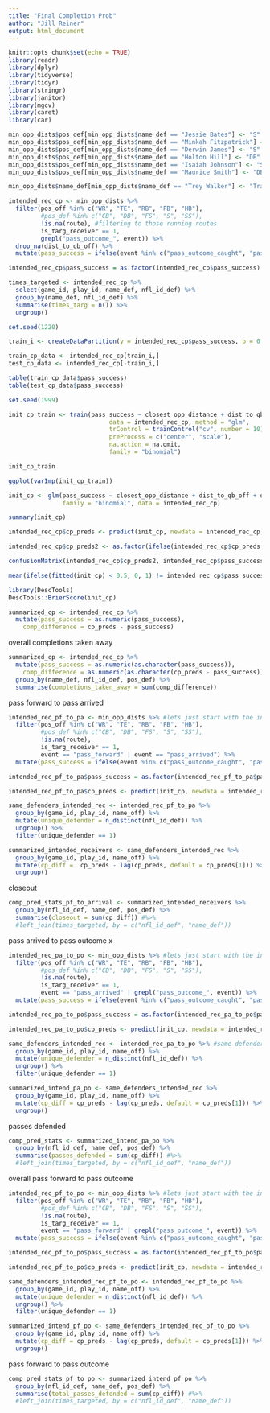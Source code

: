 ```yaml
---
title: "Final Completion Prob"
author: "Jill Reiner"
output: html_document
---
```


```r
knitr::opts_chunk$set(echo = TRUE)
library(readr)
library(dplyr)
library(tidyverse)
library(tidyr)
library(stringr)
library(janitor)
library(mgcv)
library(caret)
library(car)
```

```r
min_opp_dists$pos_def[min_opp_dists$name_def == "Jessie Bates"] <- "S"
min_opp_dists$pos_def[min_opp_dists$name_def == "Minkah Fitzpatrick"] <- "S"
min_opp_dists$pos_def[min_opp_dists$name_def == "Derwin James"] <- "S"
min_opp_dists$pos_def[min_opp_dists$name_def == "Holton Hill"] <- "DB"
min_opp_dists$pos_def[min_opp_dists$name_def == "Isaiah Johnson"] <- "S"
min_opp_dists$pos_def[min_opp_dists$name_def == "Maurice Smith"] <- "DB"

min_opp_dists$name_def[min_opp_dists$name_def == "Trey Walker"] <- "Tracy Walker"
```

```r
intended_rec_cp <- min_opp_dists %>% 
  filter(pos_off %in% c("WR", "TE", "RB", "FB", "HB"),
         #pos_def %in% c("CB", "DB", "FS", "S", "SS"),
         !is.na(route), #filtering to those running routes
         is_targ_receiver == 1,
         grepl("pass_outcome_", event)) %>% 
  drop_na(dist_to_qb_off) %>%
  mutate(pass_success = ifelse(event %in% c("pass_outcome_caught", "pass_outcome_touchdown"), 1,0))

intended_rec_cp$pass_success = as.factor(intended_rec_cp$pass_success)
```

```r
times_targeted <- intended_rec_cp %>%
  select(game_id, play_id, name_def, nfl_id_def) %>%
  group_by(name_def, nfl_id_def) %>%
  summarise(times_targ = n()) %>%
  ungroup()
```

```r
set.seed(1220)

train_i <- createDataPartition(y = intended_rec_cp$pass_success, p = 0.75, list = FALSE) %>% as.numeric()

train_cp_data <- intended_rec_cp[train_i,]
test_cp_data <- intended_rec_cp[-train_i,]
```

```r
table(train_cp_data$pass_success)
table(test_cp_data$pass_success)
```

```r
set.seed(1999)

init_cp_train <- train(pass_success ~ closest_opp_distance + dist_to_qb_off + dist_to_qb_def + x_off + y_off + s_off*s_def + dir_off*dir_def + o_off*o_def + dis_off*dis_def + yardline_number, 
                            data = intended_rec_cp, method = "glm",
                            trControl = trainControl("cv", number = 10),
                            preProcess = c("center", "scale"),
                            na.action = na.omit,
                            family = "binomial")

init_cp_train
```

```r
ggplot(varImp(init_cp_train))
```

```r
init_cp <- glm(pass_success ~ closest_opp_distance + dist_to_qb_off + dist_to_qb_def + x_off + y_off + s_def, #+ #yardline_number, 
               family = "binomial", data = intended_rec_cp)

summary(init_cp)
```

```r
intended_rec_cp$cp_preds <- predict(init_cp, newdata = intended_rec_cp, type = "response")

intended_rec_cp$cp_preds2 <- as.factor(ifelse(intended_rec_cp$cp_preds > .5, "1", "0"))

confusionMatrix(intended_rec_cp$cp_preds2, intended_rec_cp$pass_success)
```

```r
mean(ifelse(fitted(init_cp) < 0.5, 0, 1) != intended_rec_cp$pass_success) #misclassification rate

library(DescTools)
DescTools::BrierScore(init_cp)
```


```r
summarized_cp <- intended_rec_cp %>%
  mutate(pass_success = as.numeric(pass_success),
    comp_difference = cp_preds - pass_success)
```

overall completions taken away
```r
summarized_cp <- intended_rec_cp %>%
  mutate(pass_success = as.numeric(as.character(pass_success)),
    comp_difference = as.numeric(as.character(cp_preds - pass_success))) %>%
  group_by(name_def, nfl_id_def, pos_def) %>%
  summarise(completions_taken_away = sum(comp_difference))
```

pass forward to pass arrived
```r
intended_rec_pf_to_pa <- min_opp_dists %>% #lets just start with the intended receiver and get those CPs
  filter(pos_off %in% c("WR", "TE", "RB", "FB", "HB"),
         #pos_def %in% c("CB", "DB", "FS", "S", "SS"),
         !is.na(route),
         is_targ_receiver == 1,
         event == "pass_forward" | event == "pass_arrived") %>%
  mutate(pass_success = ifelse(event %in% c("pass_outcome_caught", "pass_outcome_touchdown"), 1,0))

intended_rec_pf_to_pa$pass_success = as.factor(intended_rec_pf_to_pa$pass_success)
```

```r
intended_rec_pf_to_pa$cp_preds <- predict(init_cp, newdata = intended_rec_pf_to_pa, type = "response")
```

```r
same_defenders_intended_rec <- intended_rec_pf_to_pa %>%
  group_by(game_id, play_id, name_off) %>%
  mutate(unique_defender = n_distinct(nfl_id_def)) %>%
  ungroup() %>%
  filter(unique_defender == 1)
```

```r
summarized_intended_receivers <- same_defenders_intended_rec %>%
  group_by(game_id, play_id, name_off) %>%
  mutate(cp_diff =  cp_preds - lag(cp_preds, default = cp_preds[1])) %>%
  ungroup()
```

closeout
```r
comp_pred_stats_pf_to_arrival <- summarized_intended_receivers %>%
  group_by(nfl_id_def, name_def, pos_def) %>%
  summarise(closeout = sum(cp_diff)) #%>%
  #left_join(times_targeted, by = c("nfl_id_def", "name_def"))
```

pass arrived to pass outcome x
```r
intended_rec_pa_to_po <- min_opp_dists %>% #lets just start with the intended receiver and get those CPs
  filter(pos_off %in% c("WR", "TE", "RB", "FB", "HB"),
         #pos_def %in% c("CB", "DB", "FS", "S", "SS"),
         !is.na(route),
         is_targ_receiver == 1,
         event == "pass_arrived" | grepl("pass_outcome_", event)) %>%
  mutate(pass_success = ifelse(event %in% c("pass_outcome_caught", "pass_outcome_touchdown"), 1,0))

intended_rec_pa_to_po$pass_success = as.factor(intended_rec_pa_to_po$pass_success)
```

```r
intended_rec_pa_to_po$cp_preds <- predict(init_cp, newdata = intended_rec_pa_to_po, type = "response")
```

```r
same_defenders_intended_rec <- intended_rec_pa_to_po %>% #same defenders from arrival to outcome
  group_by(game_id, play_id, name_off) %>%
  mutate(unique_defender = n_distinct(nfl_id_def)) %>%
  ungroup() %>%
  filter(unique_defender == 1)
```

```r
summarized_intend_pa_po <- same_defenders_intended_rec %>%
  group_by(game_id, play_id, name_off) %>%
  mutate(cp_diff = cp_preds - lag(cp_preds, default = cp_preds[1])) %>%
  ungroup()
```

passes defended
```r
comp_pred_stats <- summarized_intend_pa_po %>%
  group_by(nfl_id_def, name_def, pos_def) %>%
  summarise(passes_defended = sum(cp_diff)) #%>%
  #left_join(times_targeted, by = c("nfl_id_def", "name_def"))
```

overall pass forward to pass outcome
```r
intended_rec_pf_to_po <- min_opp_dists %>% #lets just start with the intended receiver and get those CPs
  filter(pos_off %in% c("WR", "TE", "RB", "FB", "HB"),
         #pos_def %in% c("CB", "DB", "FS", "S", "SS"),
         !is.na(route),
         is_targ_receiver == 1,
         event == "pass_forward" | grepl("pass_outcome_", event)) %>%
  mutate(pass_success = ifelse(event %in% c("pass_outcome_caught", "pass_outcome_touchdown"), 1,0))

intended_rec_pf_to_po$pass_success = as.factor(intended_rec_pf_to_po$pass_success)
```

```r
intended_rec_pf_to_po$cp_preds <- predict(init_cp, newdata = intended_rec_pf_to_po, type = "response")
```

```r
same_defenders_intended_rec_pf_to_po <- intended_rec_pf_to_po %>%
  group_by(game_id, play_id, name_off) %>%
  mutate(unique_defender = n_distinct(nfl_id_def)) %>%
  ungroup() %>%
  filter(unique_defender == 1)
```

```r
summarized_intend_pf_po <- same_defenders_intended_rec_pf_to_po %>%
  group_by(game_id, play_id, name_off) %>%
  mutate(cp_diff = cp_preds - lag(cp_preds, default = cp_preds[1])) %>%
  ungroup()
```

pass forward to pass outcome
```r
comp_pred_stats_pf_to_po <- summarized_intend_pf_po %>%
  group_by(nfl_id_def, name_def, pos_def) %>%
  summarise(total_passes_defended = sum(cp_diff)) #%>%
  #left_join(times_targeted, by = c("nfl_id_def", "name_def"))
```